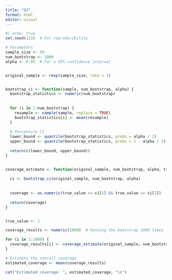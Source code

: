 ```yaml
---
title: "Q3"
format: html
editor: visual
---
```


```r
#| echo: true
set.seed(123)  # For reproducibility

# Parameters
sample_size <- 50
num_bootstrap <- 1000
alpha <- 0.05  # For a 95% confidence interval


original_sample <- rexp(sample_size, rate = 1)


bootstrap_ci <- function(sample, num_bootstrap, alpha) {
  bootstrap_statistics <- numeric(num_bootstrap)
  
  
  for (i in 1:num_bootstrap) {
    resample <- sample(sample, replace = TRUE)
    bootstrap_statistics[i] <- mean(resample)  
  }
  
  # Percentile CI
  lower_bound <- quantile(bootstrap_statistics, probs = alpha / 2)
  upper_bound <- quantile(bootstrap_statistics, probs = 1 - alpha / 2)
  
  return(c(lower_bound, upper_bound))
}


coverage_estimate <- function(original_sample, num_bootstrap, alpha, true_value) {
  
  ci <- bootstrap_ci(original_sample, num_bootstrap, alpha)
  
  
  coverage <- as.numeric(true_value >= ci[1] && true_value <= ci[2])
  
  return(coverage)
}


true_value <- 1  

coverage_results <- numeric(1000)  # Running the bootstrap 1000 times

for (i in 1:1000) {
  coverage_results[i] <- coverage_estimate(original_sample, num_bootstrap, alpha, true_value)
}

# Estimate the overall coverage
estimated_coverage <- mean(coverage_results)

cat("Estimated coverage: ", estimated_coverage, "\n")

```

